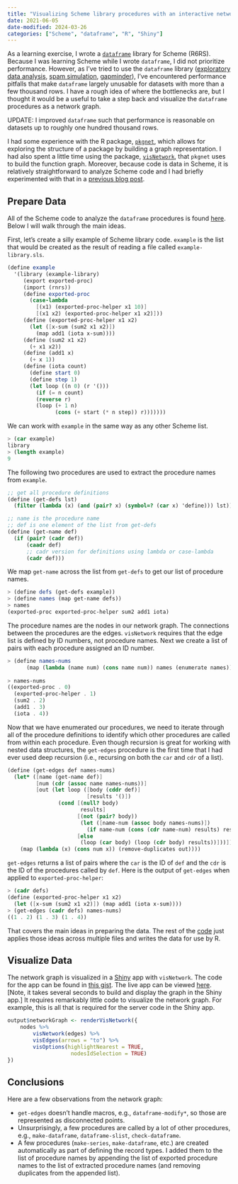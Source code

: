 ```yaml
---
title: "Visualizing Scheme library procedures with an interactive network graph in R"
date: 2021-06-05
date-modified: 2024-03-26
categories: ["Scheme", "dataframe", "R", "Shiny"]
---
```


As a learning exercise, I wrote a [`dataframe`](https://github.com/hinkelman/dataframe/) library for Scheme (R6RS). Because I was learning Scheme while I wrote `dataframe`, I did not prioritize performance. However, as I've tried to use the `dataframe` library ([exploratory data analysis](/eda-scheme), [spam simulation](/spam-simulation-scheme/), [gapminder](/gapminder-base-r-scheme/)), I've encountered performance pitfalls that make `dataframe` largely unusable for datasets with more than a few thousand rows. I have a rough idea of where the bottlenecks are, but I thought it would be a useful to take a step back and visualize the `dataframe` procedures as a network graph. 

UPDATE: I improved `dataframe` such that performance is reasonable on datasets up to roughly one hundred thousand rows. 

I had some experience with the R package, [`pkgnet`](https://uptake.github.io/pkgnet/), which allows for exploring the structure of a package by building a graph representation. I had also spent a little time using the package, [`visNetwork`](https://datastorm-open.github.io/visNetwork/), that `pkgnet` uses to build the function graph. Moreover, because code is data in Scheme, it is relatively straightforward to analyze Scheme code and I had briefly experimented with that in a [previous blog post](/viewing-source-code-r-chez-scheme). 

## Prepare Data

All of the Scheme code to analyze the `dataframe` procedures is found [here](https://github.com/hinkelman/dataframe/blob/master/network-graph/network-graph.ss). Below I will walk through the main ideas. 

First, let's create a silly example of Scheme library code. `example` is the list that would be created as the result of reading a file called `example-library.sls`.

``` scheme
(define example
  '(library (example-library)
     (export exported-proc)
     (import (rnrs))
     (define exported-proc
       (case-lambda
         [(x1) (exported-proc-helper x1 10)]
         [(x1 x2) (exported-proc-helper x1 x2)]))
     (define (exported-proc-helper x1 x2)
       (let ([x-sum (sum2 x1 x2)])
         (map add1 (iota x-sum))))
     (define (sum2 x1 x2)
       (+ x1 x2))
     (define (add1 x)
       (+ x 1))
     (define (iota count)
       (define start 0)
       (define step 1)
       (let loop ((n 0) (r '()))
         (if (= n count)
	     (reverse r)
	     (loop (+ 1 n)
	           (cons (+ start (* n step)) r)))))))
```

We can work with `example` in the same way as any other Scheme list.

``` scheme
> (car example)
library
> (length example)
9
```

The following two procedures are used to extract the procedure names from `example`.

``` scheme
;; get all procedure definitions
(define (get-defs lst)
  (filter (lambda (x) (and (pair? x) (symbol=? (car x) 'define))) lst))

;; name is the procedure name
;; def is one element of the list from get-defs
(define (get-name def)
  (if (pair? (cadr def))
      (caadr def)
      ;; cadr version for definitions using lambda or case-lambda
      (cadr def)))
```

We map `get-name` across the list from `get-defs` to get our list of procedure names.

``` scheme
> (define defs (get-defs example))
> (define names (map get-name defs))
> names
(exported-proc exported-proc-helper sum2 add1 iota)
```

The procedure names are the nodes in our network graph. The connections between the procedures are the edges. `visNetwork` requires that the edge list is defined by ID numbers, not procedure names. Next we create a list of pairs with each procedure assigned an ID number.

``` scheme
> (define names-nums 
      (map (lambda (name num) (cons name num)) names (enumerate names)))
                                                          
> names-nums
((exported-proc . 0)
  (exported-proc-helper . 1)
  (sum2 . 2)
  (add1 . 3)
  (iota . 4))
```
Now that we have enumerated our procedures, we need to iterate through all of the procedure definitions to identify which other procedures are called from within each procedure. Even though recursion is great for working with nested data structures, the `get-edges` procedure is the first time that I had ever used deep recursion (i.e., recursing on both the `car` and `cdr` of a list).

``` scheme
(define (get-edges def names-nums)
  (let* ([name (get-name def)]
         [num (cdr (assoc name names-nums))]
         [out (let loop ([body (cddr def)]
                         [results '()])
                (cond [(null? body)
                       results]
                      [(not (pair? body))
                       (let ([name-num (assoc body names-nums)])
                         (if name-num (cons (cdr name-num) results) results))]
                      [else
                       (loop (car body) (loop (cdr body) results))]))])
    (map (lambda (x) (cons num x)) (remove-duplicates out))))
```

`get-edges` returns a list of pairs where the `car` is the ID of `def` and the `cdr` is the ID of the procedures called by `def`. Here is the output of `get-edges` when applied to `exported-proc-helper`:

``` scheme
> (cadr defs)
(define (exported-proc-helper x1 x2)
  (let ([x-sum (sum2 x1 x2)]) (map add1 (iota x-sum))))
> (get-edges (cadr defs) names-nums)
((1 . 2) (1 . 3) (1 . 4))
```

That covers the main ideas in preparing the data. The rest of the [code](https://github.com/hinkelman/dataframe/blob/master/network-graph/network-graph.ss) just applies those ideas across multiple files and writes the data for use by R.

## Visualize Data

The network graph is visualized in a [Shiny](https://shiny.rstudio.com/) app with `visNetwork`. The code for the app can be found in [this gist](https://gist.github.com/hinkelman/df2422122a4a0588973dd2af443a1100). The live app can be viewed [here](https://hinkelman.shinyapps.io/dataframe-network-graph/). [Note, it takes several seconds to build and display the graph in the Shiny app.] It requires remarkably little code to visualize the network graph. For example, this is all that is required for the server code in the Shiny app.

``` r
output$networkGraph <- renderVisNetwork({
    nodes %>% 
        visNetwork(edges) %>%
        visEdges(arrows = "to") %>% 
        visOptions(highlightNearest = TRUE, 
                    nodesIdSelection = TRUE)
})
```

## Conclusions

Here are a few observations from the network graph:

* `get-edges` doesn't handle macros, e.g., `dataframe-modify*`, so those are represented as disconnected points.
* Unsurprisingly, a few procedures are called by a lot of other procedures, e.g., `make-dataframe`, `dataframe-slist`, `check-dataframe`.
* A few procedures (`make-series`, `make-dataframe`, etc.) are created automatically as part of defining the record types. I added them to the list of procedure names by appending the list of exported procedure names to the list of extracted procedure names (and removing duplicates from the appended list).
